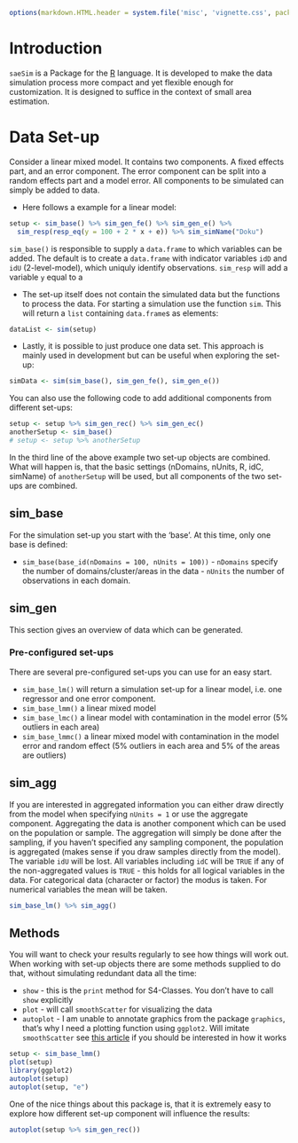 <!--
%\VignetteEngine{knitr::knitr}
%\VignetteIndexEntry{Introduction}
-->
```r
options(markdown.HTML.header = system.file('misc', 'vignette.css', package='knitr'))
```

# Introduction

`saeSim` is a Package for the [R](http://cran.r-project.org/) language. It is developed to make the data simulation process more compact and yet flexible enough for customization. It is designed to suffice in the context of small area estimation.

# Data Set-up

Consider a linear mixed model. It contains two components. A fixed effects part, and an error component. The error component can be split into a random effects part and a model error. All components to be simulated can simply be added to data. 

- Here follows a example for a linear model:

```r
setup <- sim_base() %>% sim_gen_fe() %>% sim_gen_e() %>% 
  sim_resp(resp_eq(y = 100 + 2 * x + e)) %>% sim_simName("Doku")
```

`sim_base()` is responsible to supply a `data.frame` to which variables can be added. The default is to create a `data.frame` with indicator variables `idD` and `idU` (2-level-model), which uniquly identify observations. `sim_resp` will add a variable `y` equal to a 

- The set-up itself does not contain the simulated data but the functions to process the data. For starting a simulation use the function `sim`. This will return a `list` containing `data.frame`s as elements:

```r
dataList <- sim(setup)
```
- Lastly, it is possible to just produce one data set. This approach is mainly used in development but can be useful when exploring the set-up:
```r
simData <- sim(sim_base(), sim_gen_fe(), sim_gen_e())
```

You can also use the following code to add additional components from different set-ups:

```r
setup <- setup %>% sim_gen_rec() %>% sim_gen_ec()
anotherSetup <- sim_base()
# setup <- setup %>% anotherSetup
```

In the third line of the above example two set-up objects are combined. What will happen is, that the basic settings (nDomains, nUnits, R, idC, simName) of `anotherSetup` will be used, but all components of the two set-ups are combined.

## sim_base

For the simulation set-up you start with the 'base'. At this time, only one base is defined:

- `sim_base(base_id(nDomains = 100, nUnits = 100))` - `nDomains` specify the number of domains/cluster/areas in the data - `nUnits` the number of observations in each domain.


## sim_gen

This section gives an overview of data which can be generated.

### Pre-configured set-ups

There are several pre-configured set-ups you can use for an easy start.

- `sim_base_lm()` will return a simulation set-up for a linear model, i.e. one regressor and one error component.
- `sim_base_lmm()` a linear mixed model
- `sim_base_lmc()` a linear model with contamination in the model error (5% outliers in each area)
- `sim_base_lmmc()` a linear mixed model with contamination in the model error and random effect (5% outliers in each area and 5% of the areas are outliers)



## sim_agg

If you are interested in aggregated information you can either draw directly from the model when specifying `nUnits = 1` or use the aggregate component. Aggregating the data is another component which can be used on the population or sample. The aggregation will simply be done after the sampling, if you haven't specified any sampling component, the population is aggregated (makes sense if you draw samples directly from the model). The variable `idU` will be lost. All variables including `idC` will be `TRUE` if any of the non-aggregated values is `TRUE` - this holds for all logical variables in the data. For categorical data (character or factor) the modus is taken. For numerical variables the mean will be taken.

```r
sim_base_lm() %>% sim_agg()
```



## Methods

You will want to check your results regularly to see how things will work out. When working with set-up objects there are some methods supplied to do that, without simulating redundant data all the time:

- `show` - this is the `print` method for S4-Classes. You don't have to call `show` explicitly
- `plot` - will call `smoothScatter` for visualizing the data
- `autoplot` - I am unable to annotate graphics from the package `graphics`, that's why I need a plotting function using `ggplot2`. Will imitate `smoothScatter` see [this article](http://wahani.github.io/PlotNo1/) if you should be interested in how it works

```r
setup <- sim_base_lmm()
plot(setup)
library(ggplot2)
autoplot(setup)
autoplot(setup, "e")
```

One of the nice things about this package is, that it is extremely easy to explore how different set-up component will influence the results:

```r
autoplot(setup %>% sim_gen_rec())
```
